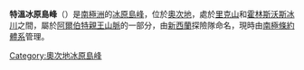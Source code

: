{{coord|75|38|S|159|36|E|display=title}}

'''特溫冰原島峰'''（{{lang-en|Twin Nunataks}}）是[[南極洲|南極洲]]的[[冰原島峰|冰原島峰]]，位於[[奧次地|奧次地]]，處於[[里克山|里克山]]和[[霍林斯沃斯冰川|霍林斯沃斯冰川]]之間，屬於[[阿爾伯特親王山脈|阿爾伯特親王山脈]]的一部分，由[[新西蘭|新西蘭]]探險隊命名，現時由[[南極條約體系|南極條約體系]]管理。

{{DEFAULTSORT:Twin Nunataks}}
[[Category:奧次地冰原島峰|Category:奧次地冰原島峰]]


{{OatesLand-geo-stub}}